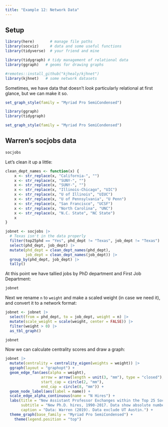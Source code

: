 ```yaml
---
title: "Example 12: Network Data"
---
```



## Setup

```r

library(here)       # manage file paths
library(socviz)     # data and some useful functions
library(tidyverse)  # your friend and mine

library(tidygraph) # tidy management of relational data
library(ggraph)   # geoms for drawing graphs

#remotes::install_github("kjhealy/kjhnet")
library(kjhnet)   # some network datasets
```


Sometimes, we have data that doesn't _look_ particularly relational at first glance, but we can make it so. 

```r
set_graph_style(family = "Myriad Pro SemiCondensed")

library(ggraph)
library(tidygraph)

set_graph_style(family = "Myriad Pro SemiCondensed")
```


## Warren's socjobs data

```r
socjobs
```

Let's clean it up a little:

```r
clean_dept_names <- function(x) {
    x <- str_replace(x, "California-", "")
    x <- str_replace(x, "SUNY-", "")
    x <- str_replace(x, "SUNY-", "")
    x <- str_replace(x, "Illinois-Chicago", "UIC")
    x <- str_replace(x, "U of Illinois", "UIUC")
    x <- str_replace(x, "U of Pennsylvania", "U Penn")
    x <- str_replace(x, "San Francisco", "UCSF")
    x <- str_replace(x, "North Carolina", "UNC")
    x <- str_replace(x, "N.C. State", "NC State")
    x
}

jobnet <- socjobs |> 
  # Texas isn't in the data properly
  filter(top25phd == "Yes", phd_dept != "Texas", job_dept != "Texas") |>
  select(phd_dept, job_dept) |>
  mutate(phd_dept = clean_dept_names(phd_dept),
         job_dept = clean_dept_names(job_dept)) |>
  group_by(phd_dept, job_dept) |>
  tally() 
```

At this point we have tallied jobs by PhD department and First Job Department:

```r
jobnet
```


Next we rename `n` to `weight` and make a scaled weight (in case we need it), and convert it to a network format:

```r

jobnet <- jobnet |> 
  select(from = phd_dept, to = job_dept, weight = n) |>
  mutate(scale_weight = scale(weight, center = FALSE)) |> 
  filter(weight > 0) |> 
  as_tbl_graph() 

jobnet

```

Now we can calculate centrality scores and draw a graph:

```r
jobnet |> 
  mutate(centrality = centrality_eigen(weights = weight)) |>
  ggraph(layout = "graphopt") + 
  geom_edge_fan(aes(alpha = weight),
                arrow = arrow(length = unit(3, "mm"), type = "closed"), 
                start_cap = circle(2, "mm"),
                end_cap = circle(8, "mm")) + 
  geom_node_label(aes(label = name)) + 
  scale_edge_alpha_continuous(name = "N Hires") + 
  labs(title = "New Assistant Professor Exchanges within the Top 25 Sociology Departments", 
       subtitle = "New Ph.D. hires, 1990-2017. Data show absolute number of within-network hires only.\nHires to and from outside the Top 25 are not shown. No adjustments are made for departmental or cohort sizes.", 
       caption = "Data: Warren (2019). Data exclude UT Austin.") + 
  theme_graph(base_family = "Myriad Pro SemiCondensed") + 
    theme(legend.position = "top") 
```

